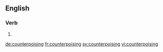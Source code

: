==English==

===Verb===
{{head|en|present participle}}

# {{present participle of|counterpoise|lang=en|nocat=1}}

[[de:counterpoising]]
[[fr:counterpoising]]
[[sv:counterpoising]]
[[vi:counterpoising]]